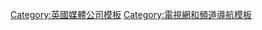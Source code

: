 {{Navbox
|name  = 英国第四台电视公司
|state = {{{state<includeonly>|collapsed</includeonly>}}}
|title = [[英國第四頻道公司]]
|bodyclass = hlist

|group1 = 電視頻道
| groupstyle = text-align: left; 
|list1  = 
* [[第四台 (英國)|第四台]]
* [[Film4]]
* [[E4 (電視頻道)|E4]]
* [[More4]]
* [[4seven]]
* [[4Music]]
* {{link-en|The Box (英國和愛爾蘭頻道)|The Box (UK and Irish TV channel)|The Box}}
* {{link-en|Box Hits|Box Hits}}
* {{link-en|Kerrang! TV|Kerrang! TV}}
* {{link-en|Kiss TV|Kiss TV}}
* {{link-en|Magic (電視頻道)|Magic (TV channel)|Magic}}
|group3 = 網路服務
|list3 = 
* {{link-en|All 4|All 4}}

|group5 =其他
|list5 = 
* {{link-en|The Box Plus Network|The Box Plus Network}}
* {{link-en|第四台廣播|Channel 4 Radio}} 
* {{link-en|Film4製作|Film4 Productions}} 
* {{link-en|ITV學校|ITV Schools}} 
* [[英國獨立廣播|UKIB]]
* {{link-en|英國第四台歷史|Timeline of Channel 4}}
* {{link-en|英國第四台體育歷史|Timeline of sport on Channel 4}}

|below = 
*{{Icon|Commons}} [[commons:Category:Channel 4|維基媒體資源]]
}}<noinclude>
{{collapsible option}}
[[Category:英國媒體公司模板]]
[[Category:電視網和頻道導航模板]]
</noinclude>